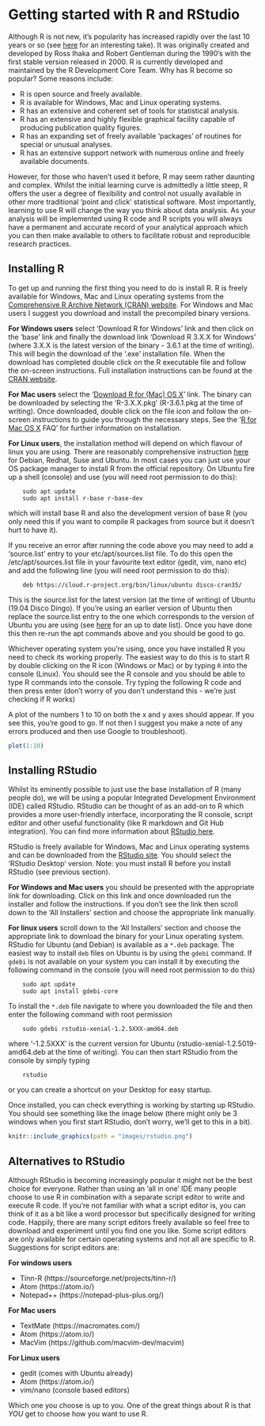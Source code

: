 # Getting started with R and RStudio

Although R is not new, it's popularity has increased rapidly over the last 10 years or so (see [here](http://r4stats.com/articles/popularity/) for an interesting take). It was originally created and developed by Ross Ihaka and Robert Gentleman during the 1990's with the first stable version released in 2000. R is currently developed and maintained by the R Development Core Team. Why has R become so popular? Some reasons include: 

- R is open source and freely available. 
- R is available for Windows, Mac and Linux operating systems.
- R has an extensive and coherent set of tools for statistical analysis.
- R has an extensive and highly flexible graphical facility capable of producing publication quality figures.
- R has an expanding set of freely available ‘packages’ of routines for special or unusual analyses.
- R has an extensive support network with numerous online and freely available documents.

However, for those who haven’t used it before, R may seem rather daunting and complex. Whilst the initial learning curve is admittedly a little steep, R offers the user a degree of flexibility and control not usually available in other more traditional 'point and click' statistical software. Most importantly, learning to use R will change the way you think about data analysis. As your analysis will be implemented using R code and R scripts you will always have a permanent and accurate record of your analytical approach which you can then make available to others to facilitate robust and reproducible research practices. 

## Installing R

To get up and running the first thing you need to do is install R. R is freely available for Windows, Mac and Linux operating systems from the [Comprehensive R Archive Network (CRAN) website](https://cran.r-project.org/). For Windows and Mac users I suggest you download and install the precompiled binary versions. 

**For Windows users** select 'Download R for Windows' link and then click on the 'base' link and finally the download link 'Download R 3.X.X for Windows' (where 3.X.X is the latest version of the binary - 3.6.1 at the time of writing). This will begin the download of the '.exe' installation file. When the download has completed double click on the R executable file and follow the on-screen instructions. Full installation instructions can be found at the [CRAN website](https://cran.r-project.org/bin/windows/).   

**For Mac users** select the '[Download R for (Mac) OS X](https://cran.r-project.org/bin/macosx/)' link. The binary can be downloaded by selecting the 'R-3.X.X.pkg' (R-3.6.1.pkg at the time of writing). Once downloaded, double click on the file icon and follow the on-screen instructions to guide you through the necessary steps. See the '[R for Mac OS X](https://cran.r-project.org/bin/macosx/RMacOSX-FAQ.html) FAQ' for further information on installation.

**For Linux users**, the installation method will depend on which flavour of linux you are using. There are reasonably comprehensive instruction [here](https://cran.r-project.org/bin/linux/) for Debian, Redhat, Suse  and Ubuntu. In most cases you can just use your OS package manager to install R from the official repository. On Ubuntu fire up a shell (console) and use (you will need root permission to do this):

```block
    sudo apt update
    sudo apt install r-base r-base-dev
```

which will install base R and also the development version of base R (you only need this if you want to compile R packages from source but it doesn't hurt to have it). 

If you receive an error after running the code above you may need to add a 'source.list' entry to your etc/apt/sources.list file. To do this open the /etc/apt/sources.list file in your favourite text editor (gedit, vim, nano etc) and add the following line (you will need root permission to do this):

```block
    deb https://cloud.r-project.org/bin/linux/ubuntu disco-cran35/
```

This is the source.list for the latest version (at the time of writing) of Ubuntu (19.04 Disco Dingo). If you're using an earlier version of Ubuntu then replace the source.list entry to the one which corresponds to the version of Ubuntu you are using (see [here](https://cran.r-project.org/bin/linux/ubuntu) for an up to date list). Once you have done this then re-run the apt commands above and you should be good to go.

Whichever operating system you're using, once you have installed R you need to check its working properly. The easiest way to do this is to start R by double clicking on the R icon (Windows or Mac) or by typing `R` into the console (Linux). You should see the R console and you should be able to type R commands into the console. Try typing the following R code and then press enter (don't worry of you don't understand this - we're just checking if R works)

A plot of the numbers 1 to 10 on both the x and y axes should appear. If you see this, you're good to go. If not then I suggest you make a note of any errors produced and then use Google to troubleshoot). 

```r
plot(1:10)
```

## Installing RStudio

Whilst its eminently possible to just use the base installation of R (many people do), we will be using a popular Integrated Development Environment (IDE) called RStudio. RStudio can be thought of as an add-on to R which provides a more user-friendly interface, incorporating the R console, script editor and other useful functionality (like R markdown and Git Hub integration). You can find more information about [RStudio here](https://rstudio.com/). 

RStudio is freely available for Windows, Mac and Linux operating systems and can be downloaded from the [RStudio site](https://rstudio.com/products/rstudio/download). You should select the 'RStudio Desktop' version. Note: you must install R before you install RStudio (see previous section).

**For Windows and Mac users** you should be presented with the appropriate link for downloading. Click on this link and once downloaded run the installer and follow the instructions. If you don't see the link then scroll down to the 'All Installers' section and choose the appropriate link manually. 

**For linux users** scroll down to the 'All Installers' section and choose the appropriate link to download the binary for your Linux operating system. RStudio for Ubuntu (and Debian) is available as a `*.deb`  package. The easiest way to install `deb` files on Ubuntu is by using the `gdebi` command. If `gdebi` is not available on your system you can install it by executing the following command in the console (you will need root permission to do this) 

```block
    sudo apt update
    sudo apt install gdebi-core
```

To install the `*.deb` file navigate to where you downloaded the file and then enter the following command with root permission

```block
    sudo gdebi rstudio-xenial-1.2.5XXX-amd64.deb
```

where '-1.2.5XXX' is the current version for Ubuntu (rstudio-xenial-1.2.5019-amd64.deb at the time of writing). You can then start RStudio from the console by simply typing

```block
    rstudio
```

or you can create a shortcut on your Desktop for easy startup. 

Once installed, you can check everything is working by starting up RStudio. You should see something like the image below (there might only be 3 windows when you first start RStudio, don't worry, we'll get to this in a bit). 

```r
knitr::include_graphics(path = "images/rstudio.png")
```


## Alternatives to RStudio

Although RStudio is becoming increasingly popular it might not be the best choice for everyone. Rather than using an 'all in one' IDE many people choose to use R in combination with a separate script editor to write and execute R code. If you're not familiar with what a script editor is, you can think of it as a bit like a word processor but specifically designed for writing code. Happily, there are many script editors freely available so feel free to download and experiment until you find one you like. Some script editors are only available for certain operating systems and not all are specific to R. Suggestions for script editors are:

**For windows users**

- Tinn-R (https://sourceforge.net/projects/tinn-r/)
- Atom (https://atom.io/)
- Notepad++ (https://notepad-plus-plus.org/)

**For Mac users**

- TextMate (https://macromates.com/)
- Atom (https://atom.io/)
- MacVim (https://github.com/macvim-dev/macvim)

**For Linux users**

- gedit (comes with Ubuntu already)
- Atom (https://atom.io/)
- vim/nano (console based editors)

Which one you choose is up to you. One of the great things about R is that *YOU* get to choose how you want to use R.
